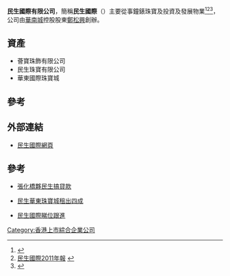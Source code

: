 {{Infobox_Company
|company_name    ='''民生國際有限公司''' 
|company_type   =[[綜合企業|綜合企業]]
|subsid          = 薈寶珠飾有限公司<br />華東國際珠寶城<br />民生珠寶有限公司
|key_people    =[[胡興榮|胡興榮]]主席<br />[[鄭松興|鄭松興]]創辦人
|homepage      =[http://www.man-sang.com/default_c.asp 民生國際網頁 ] 
}}


'''民生國際有限公司'''，簡稱'''民生國際'''（{{sehk|0938}}）主要從事鐘錶珠寶及投資及發展物業<ref>{{Cite web |url=http://www.man-sang.com/Company%20Profile_c.asp |title=民生國際有限公司簡介 |accessdate=2014-12-24 |archive-date=2012-04-29 |archive-url=https://web.archive.org/web/20120429230733/http://www.man-sang.com/Company%20Profile_c.asp |dead-url=no }}</ref><ref>[http://msil.man-sang.com/pdf/int/annual/AnnualReport2011c.pdf 民生國際2011年報] {{webarchive|url=https://web.archive.org/web/20141224182912/http://msil.man-sang.com/pdf/int/annual/AnnualReport2011c.pdf |date=2014-12-24 }}</ref><ref>{{Cite web |url=http://msil.man-sang.com/pdf/int/annual/AnnualReport2010c.pdf |title=民生國際2010年報 |accessdate=2012-03-16 |archive-date=2014-12-24 |archive-url=https://web.archive.org/web/20141224183627/http://msil.man-sang.com/pdf/int/annual/AnnualReport2010c.pdf |dead-url=yes }}</ref>，公司由[[華南城|華南城]]控股股東[[鄭松興|鄭松興]]創辦。

==資產==
*薈寶珠飾有限公司
*民生珠寶有限公司
*華東國際珠寶城

==參考==
{{reflist}}

==外部連結==
*[http://www.man-sang.com/default_c.asp 民生國際網頁] {{Wayback|url=http://www.man-sang.com/default_c.asp |date=20120317094203 }}

==參考==

*[http://the-sun.on.cc/cnt/finance/20110922/00434_026.html?pubdate=20110922 張化橋夥民生搞貸款]

*[http://the-sun.on.cc/channels/fina/20080802/20080802015025_0000.html 民生華東珠寶城租出四成] {{Wayback|url=http://the-sun.on.cc/channels/fina/20080802/20080802015025_0000.html |date=20160305005208 }}

*[http://the-sun.on.cc/channels/fina/20080219/20080219014925_0000.html 民生國際睇位跟進]
{{民生國際有限公司}}

[[Category:香港上市綜合企業公司|Category:香港上市綜合企業公司]]
